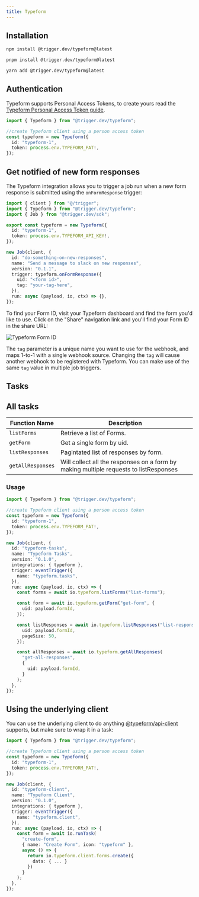 ```yaml
---
title: Typeform
---
```


<Snippet file="integration-getting-started.mdx" />

## Installation

<CodeGroup>

```bash npm
npm install @trigger.dev/typeform@latest
```

```bash pnpm
pnpm install @trigger.dev/typeform@latest
```

```bash yarn
yarn add @trigger.dev/typeform@latest
```

</CodeGroup>

## Authentication

Typeform supports Personal Access Tokens, to create yours read the [Typeform Personal Access Token guide](https://www.typeform.com/developers/get-started/personal-access-token/).

```ts
import { Typeform } from "@trigger.dev/typeform";

//create Typeform client using a person access token
const typeform = new Typeform({
  id: "typeform-1",
  token: process.env.TYPEFORM_PAT!,
});
```

## Get notified of new form responses

The Typeform integration allows you to trigger a job run when a new form response is submitted using the `onFormResponse` trigger:

```ts
import { client } from "@/trigger";
import { Typeform } from "@trigger.dev/typeform";
import { Job } from "@trigger.dev/sdk";

export const typeform = new Typeform({
  id: "typeform-1",
  token: process.env.TYPEFORM_API_KEY!,
});

new Job(client, {
  id: "do-something-on-new-responses",
  name: "Send a message to slack on new responses",
  version: "0.1.1",
  trigger: typeform.onFormResponse({
    uid: "<form id>",
    tag: "your-tag-here",
  }),
  run: async (payload, io, ctx) => {},
});
```

To find your Form ID, visit your Typeform dashboard and find the form you'd like to use. Click on the "Share" navigation link and you'll find your Form ID in the share URL:

![Typeform Form ID](/images/typeform-form-id.png)

The `tag` parameter is a unique name you want to use for the webhook, and maps 1-to-1 with a single webhook source. Changing the `tag` will cause another webhook to be registered with Typeform. You can make use of the same `tag` value in multiple job triggers.

## Tasks

## All tasks

| Function Name     | Description                                                                           |
| ----------------- | ------------------------------------------------------------------------------------- |
| `listForms`       | Retrieve a list of Forms.                                                             |
| `getForm`         | Get a single form by uid.                                                             |
| `listResponses`   | Pagintated list of responses by form.                                                 |
| `getAllResponses` | Will collect all the responses on a form by making multiple requests to listResponses |

### Usage

```ts
import { Typeform } from "@trigger.dev/typeform";

//create Typeform client using a person access token
const typeform = new Typeform({
  id: "typeform-1",
  token: process.env.TYPEFORM_PAT!,
});

new Job(client, {
  id: "typeform-tasks",
  name: "Typeform Tasks",
  version: "0.1.0",
  integrations: { typeform },
  trigger: eventTrigger({
    name: "typeform.tasks",
  }),
  run: async (payload, io, ctx) => {
    const forms = await io.typeform.listForms("list-forms");

    const form = await io.typeform.getForm("get-form", {
      uid: payload.formId,
    });

    const listResponses = await io.typeform.listResponses("list-responses", {
      uid: payload.formId,
      pageSize: 50,
    });

    const allResponses = await io.typeform.getAllResponses(
      "get-all-responses",
      {
        uid: payload.formId,
      }
    );
  },
});
```

## Using the underlying client

You can use the underlying client to do anything [@typeform/api-client](https://www.npmjs.com/package/@typeform/api-client) supports, but make sure to wrap it in a task:

```ts
import { Typeform } from "@trigger.dev/typeform";

//create Typeform client using a person access token
const typeform = new Typeform({
  id: "typeform-1",
  token: process.env.TYPEFORM_PAT!,
});

new Job(client, {
  id: "typeform-client",
  name: "Typeform Client",
  version: "0.1.0",
  integrations: { typeform },
  trigger: eventTrigger({
    name: "typeform.client",
  }),
  run: async (payload, io, ctx) => {
    const form = await io.runTask(
      "create-form",
      { name: "Create Form", icon: "typeform" },
      async () => {
        return io.typeform.client.forms.create({
          data: { ... }
        })
      }
    );
  },
});
```
